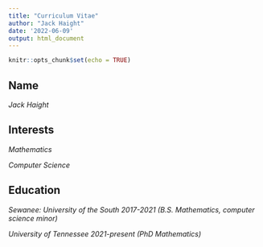 ```yaml
---
title: "Curriculum Vitae"
author: "Jack Haight"
date: '2022-06-09'
output: html_document
---
```


```r
knitr::opts_chunk$set(echo = TRUE)
```



## Name

_Jack Haight_

## Interests

_Mathematics_

_Computer Science_

## Education

_Sewanee: University of the South 2017-2021 (B.S. Mathematics, computer science minor)_

_University of Tennessee 2021-present (PhD Mathematics)_



